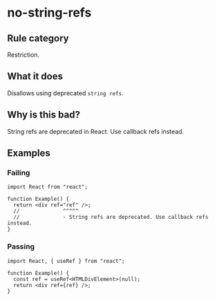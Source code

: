 # no-string-refs

## Rule category

Restriction.

## What it does

Disallows using deprecated `string refs`.

## Why is this bad?

String refs are deprecated in React. Use callback refs instead.

## Examples

### Failing

```tsx twoslash
import React from "react";

function Example() {
  return <div ref="ref" />;
  //              ^^^^^
  //              - String refs are deprecated. Use callback refs instead.
}
```

### Passing

```tsx twoslash
import React, { useRef } from "react";

function Example() {
  const ref = useRef<HTMLDivElement>(null);
  return <div ref={ref} />;
}
```
